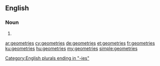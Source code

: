 ==English==

===Noun===
{{head|en|plural}}

# {{plural of|geometry|lang=en|nocat=1}}

[[Category:English plurals ending in "-ies"]]

[[ar:geometries]]
[[cy:geometries]]
[[de:geometries]]
[[et:geometries]]
[[fr:geometries]]
[[ku:geometries]]
[[hu:geometries]]
[[my:geometries]]
[[simple:geometries]]